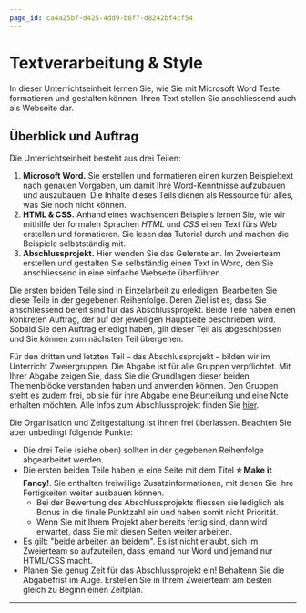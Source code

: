 ```yaml
---
page_id: ca4a25bf-d425-4dd9-b6f7-d8242bf4cf54
---
```


# Textverarbeitung & Style

In dieser Unterrichtseinheit lernen Sie, wie Sie mit Microsoft Word Texte formatieren und gestalten können. Ihren Text stellen Sie anschliessend auch als Webseite dar.

## Überblick und Auftrag

Die Unterrichtseinheit besteht aus drei Teilen:

1. **Microsoft Word.** Sie erstellen und formatieren einen kurzen Beispieltext nach genauen Vorgaben, um damit Ihre Word-Kenntnisse aufzubauen und auszubauen. Die Inhalte dieses Teils dienen als Ressource für alles, was Sie noch nicht können.
2. **HTML & CSS.** Anhand eines wachsenden Beispiels lernen Sie, wie wir mithilfe der formalen Sprachen _HTML_ und _CSS_ einen Text fürs Web erstellen und formatieren. Sie lesen das Tutorial durch und machen die Beispiele selbstständig mit.
3. **Abschlussprojekt.** Hier wenden Sie das Gelernte an. Im Zweierteam erstellen und gestalten Sie selbständig einen Text in Word, den Sie anschliessend in eine einfache Webseite überführen.

Die ersten beiden Teile sind in Einzelarbeit zu erledigen. Bearbeiten Sie diese Teile in der gegebenen Reihenfolge. Deren Ziel ist es, dass Sie anschliessend bereit sind für das Abschlussprojekt. Beide Teile haben einen konkreten Auftrag, der auf der jeweiligen Hauptseite beschrieben wird. Sobald Sie den Auftrag erledigt haben, gilt dieser Teil als abgeschlossen und Sie können zum nächsten Teil übergehen.

Für den dritten und letzten Teil – das Abschlussprojekt – bilden wir im Unterricht Zweiergruppen. Die Abgabe ist für alle Gruppen verpflichtet. Mit Ihrer Abgabe zeigen Sie, dass Sie die Grundlagen dieser beiden Themenblöcke verstanden haben und anwenden können. Den Gruppen steht es zudem frei, ob sie für ihre Abgabe eine Beurteilung und eine Note erhalten möchten. Alle Infos zum Abschlussprojekt finden Sie [hier](./Abschlussprojekt).

Die Organisation und Zeitgestaltung ist Ihnen frei überlassen. Beachten Sie aber unbedingt folgende Punkte:

- Die drei Teile (siehe oben) sollten in der gegebenen Reihenfolge abgearbeitet werden.
- Die ersten beiden Teile haben je eine Seite mit dem Titel **⭐️ Make it Fancy!**. Sie enthalten freiwillige Zusatzinformationen, mit denen Sie Ihre Fertigkeiten weiter ausbauen können.
    - Bei der Bewertung des Abschlussprojekts fliessen sie lediglich als Bonus in die finale Punktzahl ein und haben somit nicht Priorität.
    - Wenn Sie mit Ihrem Projekt aber bereits fertig sind, dann wird erwartet, dass Sie mit diesen Seiten weiter arbeiten.
- Es gilt: "beide arbeiten an beidem". Es ist nicht erlaubt, sich im Zweierteam so aufzuteilen, dass jemand nur Word und jemand nur HTML/CSS macht.
- Planen Sie genug Zeit für das Abschlussprojekt ein! Behaltenn Sie die Abgabefrist im Auge. Erstellen Sie in Ihrem Zweierteam am besten gleich zu Beginn einen Zeitplan.

---
